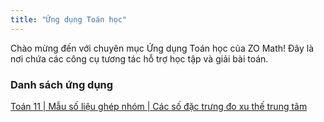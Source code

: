 ---
title: "Ứng dụng Toán học"
---

Chào mừng đến với chuyên mục Ứng dụng Toán học của ZO Math! Đây là nơi chứa các công cụ tương tác hỗ trợ học tập và giải bài toán.

### Danh sách ứng dụng
[Toán 11 | Mẫu số liệu ghép nhóm | Các số đặc trưng đo xu thế trung tâm](mau-so-lieu-ghep-nhom-dac-trung-do-xu-the-trung-tam/mau-so-lieu-ghep-nhom-dac-trung-do-xu-the-trung-tam.qmd)